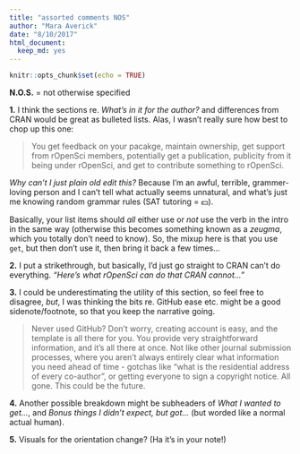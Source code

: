 ```yaml
---
title: "assorted comments NOS"
author: "Mara Averick"
date: "8/10/2017"
html_document:
  keep_md: yes
---
```


```r
knitr::opts_chunk$set(echo = TRUE)
```

**N.O.S.** = not otherwise specified

**1.** I think the sections re. _What's in it for the author?_ and differences from CRAN would be great as bulleted lists. Alas, I wasn't really sure how best to chop up this one:  

> You get feedback on your pacakge, maintain ownership, get support from rOpenSci members, potentially get a publication, publicity from it being under rOpenSci, and get to contribute something to rOpenSci. 

_Why can't I just plain old edit this?_ Because I'm an awful, terrible, grammer-loving person and I can't tell what actually seems unnatural, and what's just me knowing random grammar rules (SAT tutoring = 💵).

Basically, your list items should _all_ either use or _not_ use the verb in the intro in the same way (otherwise this becomes something known as a _zeugma_, which you totally don't need to know). So, the mixup here is that you use `get`, but then don't use it, then bring it back a few times...

**2.**  I put a strikethrough, but basically, I'd just go straight to CRAN can't do everything. _"Here's what rOpenSci can do that CRAN cannot..."_

**3.**  I could be underestimating the utility of this section, so feel free to disagree, _but_, I was thinking the bits re. GitHub ease etc. might be a good sidenote/footnote, so that you keep the narrative going.  

>  Never used GitHub? Don't worry, creating account is easy, and the template is all there for you. You provide very straightforward information, and it's all there at once. Not like other journal submission processes, where you aren't always entirely clear what information you need ahead of time - gotchas like "what is the residential address of every co-author", or getting everyone to sign a copyright notice. All gone. This could be the future.

**4.**  Another possible breakdown might be subheaders of _What I wanted to get..._, and _Bonus things I didn't expect, but got..._ (but worded like a normal actual human).

**5.**  Visuals for the orientation change? (Ha it's in your note!)
